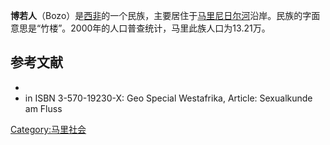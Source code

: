 {{Infobox Ethnic group
| group      = 博若人
|image=[[File:Mali_-_Bozo_girl_in_Bamako.jpg|150px]]<br />一个博若女孩
| population = 132,100
| region1    = [[西非|西非]]
| languages  = [[博若语|博若语]]
| religions  = 多为[[伊斯兰教|伊斯兰教]]
| related    = 
| footnotes  = 
}}

'''博若人'''（Bozo）是[[西非|西非]]的一个民族，主要居住于[[马里|马里]][[尼日尔河|尼日尔河]]沿岸。民族的字面意思是“竹楼”。2000年的人口普查统计，马里此族人口为13.21万。

== 参考文献 ==
* {{cite book
 | last = Ligers
 | first = Ziedonis
 | year = 1964–1969
 | title = Les Sorko (Bozo), maîtres du Niger: étude ethnographique (four volumes)
 | location = Paris
 | publisher = Librairie des Cinq Continents
}}
* in ISBN 3-570-19230-X: Geo Special Westafrika, Article: Sexualkunde am Fluss

{{Authority control}}
[[Category:马里社会|Category:马里社会]]